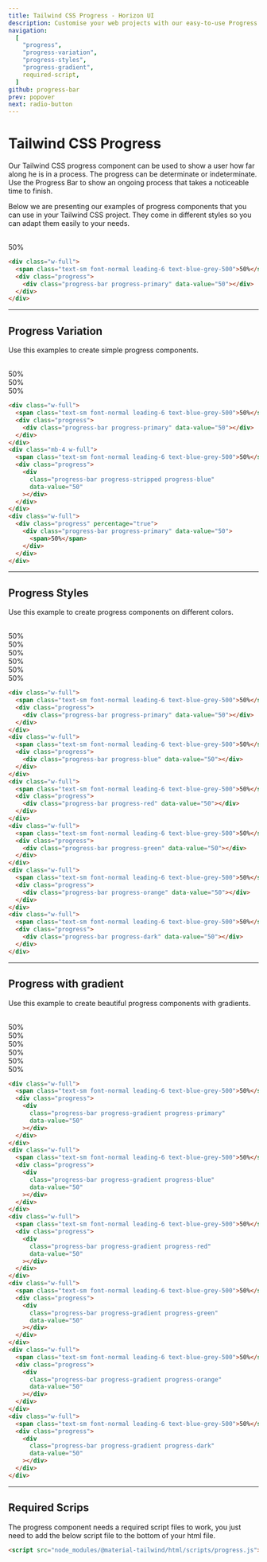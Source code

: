 ```yaml
---
title: Tailwind CSS Progress - Horizon UI
description: Customise your web projects with our easy-to-use Progress component for Tailwind CSS using Material Design guidelines.
navigation:
  [
    "progress",
    "progress-variation",
    "progress-styles",
    "progress-gradient",
    required-script,
  ]
github: progress-bar
prev: popover
next: radio-button
---
```


# Tailwind CSS Progress

Our Tailwind CSS progress component can be used to show a user how far along he is in a process. The progress can be determinate or indeterminate. Use the Progress Bar to show an ongoing process that takes a noticeable time to finish.

Below we are presenting our examples of progress components that you can use in your Tailwind CSS project. They come in different styles so you can adapt them easily to your needs.

<br />

<ComponentDemo id='progress'>
  <div className='w-full'>
    <span className='text-sm font-normal leading-6 text-blue-grey-500'>
      50%
    </span>
    <div className='progress'>
      <div className='progress-bar progress-primary' data-value='50'></div>
    </div>
  </div>
</ComponentDemo>

```html showLineNumbers
<div class="w-full">
  <span class="text-sm font-normal leading-6 text-blue-grey-500">50%</span>
  <div class="progress">
    <div class="progress-bar progress-primary" data-value="50"></div>
  </div>
</div>
```

---

## Progress Variation

Use this examples to create simple progress components.

<br />

<ComponentDemo id='progress-variation'>
  <div className='w-full'>
    <span className='text-sm font-normal leading-6 text-blue-grey-500'>
      50%
    </span>
    <div className='progress'>
      <div className='progress-bar progress-primary' data-value='50'></div>
    </div>
  </div>
  <div className='w-full mb-4'>
    <span className='text-sm font-normal leading-6 text-blue-grey-500'>
      50%
    </span>
    <div className='progress'>
      <div
        className='progress-bar progress-blue progress-stripped'
        data-value='50'></div>
    </div>
  </div>
  <div className='w-full'>
    <div className='progress' percentage='true'>
      <div className='progress-bar progress-primary' data-value='50'>
        <span>50%</span>
      </div>
    </div>
  </div>
</ComponentDemo>

```html showLineNumbers
<div class="w-full">
  <span class="text-sm font-normal leading-6 text-blue-grey-500">50%</span>
  <div class="progress">
    <div class="progress-bar progress-primary" data-value="50"></div>
  </div>
</div>
<div class="mb-4 w-full">
  <span class="text-sm font-normal leading-6 text-blue-grey-500">50%</span>
  <div class="progress">
    <div
      class="progress-bar progress-stripped progress-blue"
      data-value="50"
    ></div>
  </div>
</div>
<div class="w-full">
  <div class="progress" percentage="true">
    <div class="progress-bar progress-primary" data-value="50">
      <span>50%</span>
    </div>
  </div>
</div>
```

---

## Progress Styles

Use this example to create progress components on different colors.

<br />

<ComponentDemo id='progress'>
  <div className='w-full'>
    <span className='text-sm font-normal leading-6 text-blue-grey-500'>
      50%
    </span>
    <div className='progress'>
      <div className='progress-bar progress-primary' data-value='50'></div>
    </div>
  </div>
  <div className='w-full'>
    <span className='text-sm font-normal leading-6 text-blue-grey-500'>
      50%
    </span>
    <div className='progress'>
      <div className='progress-bar progress-blue' data-value='50'></div>
    </div>
  </div>
  <div className='w-full'>
    <span className='text-sm font-normal leading-6 text-blue-grey-500'>
      50%
    </span>
    <div className='progress'>
      <div className='progress-bar progress-red' data-value='50'></div>
    </div>
  </div>
  <div className='w-full'>
    <span className='text-sm font-normal leading-6 text-blue-grey-500'>
      50%
    </span>
    <div className='progress'>
      <div className='progress-bar progress-green' data-value='50'></div>
    </div>
  </div>
  <div className='w-full'>
    <span className='text-sm font-normal leading-6 text-blue-grey-500'>
      50%
    </span>
    <div className='progress'>
      <div className='progress-bar progress-orange' data-value='50'></div>
    </div>
  </div>
  <div className='w-full'>
    <span className='text-sm font-normal leading-6 text-blue-grey-500'>
      50%
    </span>
    <div className='progress'>
      <div className='progress-bar progress-dark' data-value='50'></div>
    </div>
  </div>
</ComponentDemo>

```html showLineNumbers
<div class="w-full">
  <span class="text-sm font-normal leading-6 text-blue-grey-500">50%</span>
  <div class="progress">
    <div class="progress-bar progress-primary" data-value="50"></div>
  </div>
</div>
<div class="w-full">
  <span class="text-sm font-normal leading-6 text-blue-grey-500">50%</span>
  <div class="progress">
    <div class="progress-bar progress-blue" data-value="50"></div>
  </div>
</div>
<div class="w-full">
  <span class="text-sm font-normal leading-6 text-blue-grey-500">50%</span>
  <div class="progress">
    <div class="progress-bar progress-red" data-value="50"></div>
  </div>
</div>
<div class="w-full">
  <span class="text-sm font-normal leading-6 text-blue-grey-500">50%</span>
  <div class="progress">
    <div class="progress-bar progress-green" data-value="50"></div>
  </div>
</div>
<div class="w-full">
  <span class="text-sm font-normal leading-6 text-blue-grey-500">50%</span>
  <div class="progress">
    <div class="progress-bar progress-orange" data-value="50"></div>
  </div>
</div>
<div class="w-full">
  <span class="text-sm font-normal leading-6 text-blue-grey-500">50%</span>
  <div class="progress">
    <div class="progress-bar progress-dark" data-value="50"></div>
  </div>
</div>
```

---

## Progress with gradient

Use this example to create beautiful progress components with gradients.

<br />

<ComponentDemo id='progress-gradient'>
  <div className='w-full'>
    <span className='text-sm font-normal leading-6 text-blue-grey-500'>
      50%
    </span>
    <div className='progress'>
      <div
        className='progress-bar progress-gradient progress-primary'
        data-value='50'></div>
    </div>
  </div>
  <div className='w-full'>
    <span className='text-sm font-normal leading-6 text-blue-grey-500'>
      50%
    </span>
    <div className='progress'>
      <div
        className='progress-bar progress-gradient progress-blue'
        data-value='50'></div>
    </div>
  </div>
  <div className='w-full'>
    <span className='text-sm font-normal leading-6 text-blue-grey-500'>
      50%
    </span>
    <div className='progress'>
      <div
        className='progress-bar progress-gradient progress-red'
        data-value='50'></div>
    </div>
  </div>
  <div className='w-full'>
    <span className='text-sm font-normal leading-6 text-blue-grey-500'>
      50%
    </span>
    <div className='progress'>
      <div
        className='progress-bar progress-gradient progress-green'
        data-value='50'></div>
    </div>
  </div>
  <div className='w-full'>
    <span className='text-sm font-normal leading-6 text-blue-grey-500'>
      50%
    </span>
    <div className='progress'>
      <div
        className='progress-bar progress-gradient progress-orange'
        data-value='50'></div>
    </div>
  </div>
  <div className='w-full'>
    <span className='text-sm font-normal leading-6 text-blue-grey-500'>
      50%
    </span>
    <div className='progress'>
      <div
        className='progress-bar progress-gradient progress-dark'
        data-value='50'></div>
    </div>
  </div>
</ComponentDemo>

```html showLineNumbers
<div class="w-full">
  <span class="text-sm font-normal leading-6 text-blue-grey-500">50%</span>
  <div class="progress">
    <div
      class="progress-bar progress-gradient progress-primary"
      data-value="50"
    ></div>
  </div>
</div>
<div class="w-full">
  <span class="text-sm font-normal leading-6 text-blue-grey-500">50%</span>
  <div class="progress">
    <div
      class="progress-bar progress-gradient progress-blue"
      data-value="50"
    ></div>
  </div>
</div>
<div class="w-full">
  <span class="text-sm font-normal leading-6 text-blue-grey-500">50%</span>
  <div class="progress">
    <div
      class="progress-bar progress-gradient progress-red"
      data-value="50"
    ></div>
  </div>
</div>
<div class="w-full">
  <span class="text-sm font-normal leading-6 text-blue-grey-500">50%</span>
  <div class="progress">
    <div
      class="progress-bar progress-gradient progress-green"
      data-value="50"
    ></div>
  </div>
</div>
<div class="w-full">
  <span class="text-sm font-normal leading-6 text-blue-grey-500">50%</span>
  <div class="progress">
    <div
      class="progress-bar progress-gradient progress-orange"
      data-value="50"
    ></div>
  </div>
</div>
<div class="w-full">
  <span class="text-sm font-normal leading-6 text-blue-grey-500">50%</span>
  <div class="progress">
    <div
      class="progress-bar progress-gradient progress-dark"
      data-value="50"
    ></div>
  </div>
</div>
```

---

## Required Scrips

<span id="required-script" className="scroll-mt-56" />

The progress component needs a required script files to work, you just need to add the below script file to the bottom of your html file.

```html showLineNumbers
<script src="node_modules/@material-tailwind/html/scripts/progress.js"></script>
```
